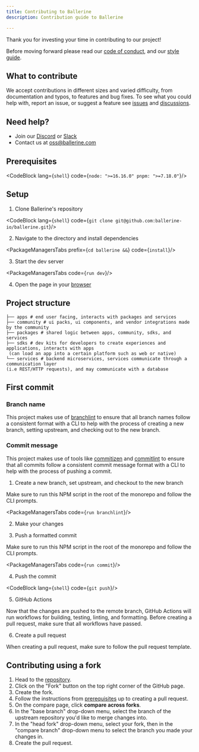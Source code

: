 ```yaml
---
title: Contributing to Ballerine
description: Contribution guide to Ballerine

---
```




Thank you for investing your time in contributing to our project!

Before moving forward please read our [code of conduct](CODE_OF_CONDUCT.md), and our [style guide](STYLE_GUIDE.md).

## What to contribute

We accept contributions in different sizes and varied difficulty, from documentation and typos, to features and bug fixes. To see what you could help with, report an issue, or suggest a feature see [issues](https://github.com/ballerine-io/ballerine/issues) and [discussions](https://github.com/ballerine-io/ballerine/discussions).

## Need help?

- Join our [Discord](https://discord.gg/e2rQE4YygA) or [Slack](https://join.slack.com/t/ballerine-oss/shared_invite/zt-1iu6otkok-OqBF3TrcpUmFd9oUjNs2iw)
- Contact us at [oss@ballerine.com](mailto:oss@ballerine.com)

## Prerequisites

<CodeBlock lang={`shell`} code={`node: ">=16.16.0"
pnpm: ">=7.18.0"`}/>

## Setup

1. Clone Ballerine's repository

<CodeBlock lang={`shell`} code={`git clone git@github.com:ballerine-io/ballerine.git`}/>

2. Navigate to the directory and install dependencies

<PackageManagersTabs prefix={`cd ballerine &&`} code={`install`}/>

3. Start the dev server

<PackageManagersTabs code={`run dev`}/>

4. Open the page in your [browser](http://localhost:3000/)

## Project structure

```
├── apps # end user facing, interacts with packages and services
├── community # ui packs, ui components, and vendor integrations made by the community
├── packages # shared logic between apps, community, sdks, and services
├── sdks # dev kits for developers to create experiences and applications, interacts with apps
 (can load an app into a certain platform such as web or native)
└── services # backend microservices, services communicate through a communication layer
(i.e REST/HTTP requests), and may communicate with a database
```

## First commit

### Branch name

This project makes use of [branchlint](https://github.com/Omri-Levy/branchlint) to ensure that all branch names follow a consistent format with a CLI to help with the process of creating a new branch, setting upstream, and checking out to the new branch.

### Commit message

This project makes use of tools like [commitizen](https://github.com/commitizen/cz-cli) and [commitlint](https://github.com/conventional-changelog/commitlint) to ensure that all commits follow a consistent commit message format with a CLI to help with the process of pushing a commit.

1. Create a new branch, set upstream, and checkout to the new branch

Make sure to run this NPM script in the root of the monorepo and follow the CLI prompts.

<PackageManagersTabs code={`run branchlint`}/>

2. Make your changes

3. Push a formatted commit

Make sure to run this NPM script in the root of the monorepo and follow the CLI prompts.

<PackageManagersTabs code={`run commit`}/>

4. Push the commit

<CodeBlock lang={`shell`} code={`git push`}/>

5. GitHub Actions

Now that the changes are pushed to the remote branch, GitHub Actions will run workflows for building, testing, linting, and formatting. Before creating a pull request, make sure that all workflows have passed.

6. Create a pull request

When creating a pull request, make sure to follow the pull request template.

## Contributing using a fork

1. Head to the [repository](https://www.github.com/ballerine-io/ballerine).
2. Click on the "Fork" button on the top right corner of the GitHub page.
3. Create the fork.
4. Follow the instructions from [prerequisites](#prerequisites) up to creating a pull request.
5. On the compare page, click **compare across forks**.
6. In the "base branch" drop-down menu, select the branch of the upstream repository you'd like to merge changes into.
7. In the "head fork" drop-down menu, select your fork, then in the "compare branch" drop-down menu to select the branch you made your changes in.
8. Create the pull request.
